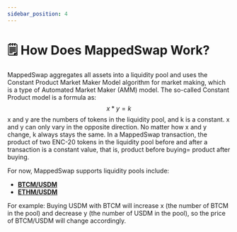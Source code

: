 ```yaml
---
sidebar_position: 4
---
```

# 🗒️ How Does MappedSwap Work?


MappedSwap aggregates all assets into a liquidity pool and uses the Constant Product Market Maker Model algorithm for market making, which is a type of Automated Market Maker (AMM) model.
The so-called Constant Product model is a formula as:
$$
   x * y = k
$$
x and y are the numbers of tokens in the liquidity pool, and k is a constant. x and y can only vary in the opposite direction. No matter how x and y change, k always stays the same. In a MappedSwap transaction, the product of two ENC-20 tokens in the liquidity pool before and after a transaction is a constant value, that is, product before buying= product after buying.

For now, MappedSwap supports liquidity pools include:

* **[BTCM/USDM](https://decatsdevapp.eurus.dev/quote/BTCM)**
* **[ETHM/USDM](https://decatsdevapp.eurus.dev/quote/ETHM)**

For example: Buying USDM with BTCM will increase x (the number of BTCM in the pool) and decrease y (the number of USDM in the pool), so the price of BTCM/USDM will change accordingly.